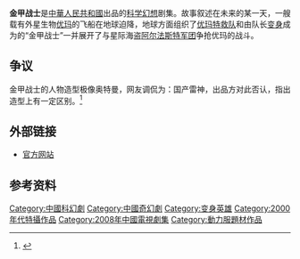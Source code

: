 
{{電視節目信息框
| 名稱 = 金甲战士
| 原名 = Unidentified Mysterious Animal
| 圖片 = 
| 圖說 = 
| 類型 = [[特攝劇|特攝劇]]
| 格式 = [[電視劇|電視劇]]
| 原創 = 顾奕<br /> 刘方祺<br /> 朱宏<br /> 张笑帆
| 發展 = 
| 導演 = 张笑帆
| 主持 = 
| 演出 = [[李佳航|李佳航]]<br /> 翟煦飞<br /> 杜晓书<br /> 肖丽萍<br /> 孔令伟<br />
| 配音 = 
| 旁白 = 
| 主題曲 = 
| 片頭曲 = 《信念》
| 片尾曲 = 《阳光起早》
| 作曲 = 张康明
| 國家 = {{PRC}}
| 地區 = 
| 語言 = [[中文|中文]]
| 季數 = 
| 系列數 = 
| 輯數 = 
| 集數 = 52
| 每集列表 = 
| 執行製片 = 
| 製片人 = 贺聿杰
| 監製 = 顾勤
| 副製片人 = 
| 共同製片人 = 上海世纪华创文化公司
| 編審 = 
| 剪輯 = 
| 外景 = 
| 機位 = 
| 每集長 = 約25分鐘
| 頻道 = 
| 電視網 = 
| 電視台 = {{flagicon|Taiwan}}[[華視電視台|華視電視台]]
| 視頻制式 = 
| 音頻制式 = 
| 首播國家 = {{PRC}}中華人民共和國
| 首播地區 = [[臺灣|臺灣]]
| 開始 = 
| 結束 = 
| 晚於 = 
| 早於 = 
| 相關劇集 = 
| 中國大陸名稱 = 
| 台灣名稱 = 
| 港澳名稱 = 
| 英文名稱 = 
| 日文名稱 = 
| 官方網站 = http://www.goldenhero08.com/
| imdb_id = 
| tv_com_id = 
}}
'''金甲战士'''是[[中華人民共和國|中華人民共和國]]出品的[[科学幻想|科学幻想]]剧集。故事叙述在未来的某一天，一艘载有外星生物[[优玛|优玛]]的飞船在地球迫降，地球方面组织了[[优玛特救队|优玛特救队]]和由队长[[变身|变身]]成为的“金甲战士”一并展开了与星际海盗[[阿尔法斯特军团|阿尔法斯特军团]]争抢优玛的战斗。
==争议==
金甲战士的人物造型极像奥特曼，网友调侃为：国产雷神，出品方对此否认，指出造型上有一定区别。<ref name=zhengyi>{{cite news|author=重庆晚报|title=《金甲战士》亮相惹争议造型被指克隆奥特曼(组图)|url=http://ent.163.com/08/1016/02/4OBGORVT00032DGD.html|accessdate=2014-07-23|newspaper=网易|date=2008-10-16|archive-url=https://web.archive.org/web/20160305020238/http://ent.163.com/08/1016/02/4OBGORVT00032DGD.html|archive-date=2016-03-05|dead-url=yes}}</ref>
==外部链接==
*[https://web.archive.org/web/20081026103740/http://www.goldenhero08.com/ 官方网站]
==参考资料==
{{reflist}}

[[Category:中國科幻劇|Category:中國科幻劇]]
[[Category:中國奇幻劇|Category:中國奇幻劇]]
[[Category:变身英雄|Category:变身英雄]]
[[Category:2000年代特攝作品|Category:2000年代特攝作品]]
[[Category:2008年中國電視劇集|Category:2008年中國電視劇集]]
[[Category:動力服題材作品|Category:動力服題材作品]]
{{Scifi-stub}}